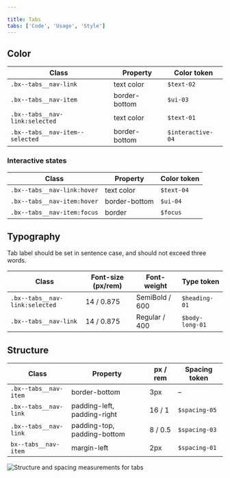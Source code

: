 ```yaml
---

title: Tabs
tabs: ['Code', 'Usage', 'Style']
---
```


## Color

| Class                                               | Property      | Color token         |
| --------------------------------------------------- | ------------- | ------------------- |
| `.bx--tabs__nav-link`                               | text color    | `$text-02 `         |
| `.bx--tabs__nav-item`                               | border-bottom | `$ui-03`            |
| `.bx--tabs__nav-link:selected`                      | text color    | `$text-01`          |
| `.bx--tabs__nav-item--selected`                     | border-bottom | `$interactive-04`   |


### Interactive states

| Class                                               | Property      | Color token         |
| --------------------------------------------------- | ------------- | ------------------- |
| `.bx--tabs__nav-link:hover`                         | text color    | `$text-04`          |
| `.bx--tabs__nav-item:hover`                         | border-bottom | `$ui-04`            |
| `.bx--tabs__nav-item:focus`                         | border        | `$focus`            |

## Typography

Tab label should be set in sentence case, and should not exceed three words.

| Class                          | Font-size (px/rem) | Font-weight     | Type token       | 
| ------------------------------ | ------------------ | --------------- | ---------------- |
| `.bx--tabs__nav-link:selected` | 14 / 0.875         | SemiBold / 600  | `$heading-01`   |
| `.bx--tabs__nav-link`          | 14 / 0.875         | Regular / 400   | `$body-long-01`  |

## Structure

| Class                                       | Property                    | px / rem | Spacing token |
| ------------------------------------------- | --------------------------- | -------- | ------------- |
| `.bx--tabs__nav-item`                       | border-bottom               | 3px      | –             |
| `.bx--tabs__nav-link`                       | padding-left, padding-right | 16 / 1   | `$spacing-05` |
| `.bx--tabs__nav-link`                       | padding-top, padding-bottom | 8 / 0.5  | `$spacing-03` |
| `bx--tabs__nav-item`                        | margin-left                 | 2px      | `$spacing-01` |



![Structure and spacing measurements for tabs](images/tab-style-1.png)


